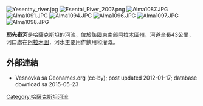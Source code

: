 {{Citecheck|time=2021-04-13T06:27:10+00:00}}
[[Image:Yesentay_river.jpg|right]]
[[Image:Esentai_River_2007.png|right]]
[[Image:Alma1087.JPG|right]]
[[Image:Alma1091.JPG|right]]
[[Image:Alma1094.JPG|right]]
[[Image:Alma1096.JPG|right]]
[[Image:Alma1097.JPG|right]]
[[Image:Alma1098.JPG|right]]

{{coord|43.4189|N|77.0022|E|display=title}}

'''耶先泰河'''是[[哈薩克斯坦|哈薩克斯坦]]的河流，位於該國東南部[[阿拉木圖州|阿拉木圖州]]，河道全長43公里，河口處在[[阿拉木圖|阿拉木圖]]，河水主要用作飲用和灌溉。

==外部連結==
*  Vesnovka sa Geonames.org (cc-by); post updated 2012-01-17; database download sa 2015-05-23

{{Kazakhstan-geo-stub}}
[[Category:哈薩克斯坦河流|Category:哈薩克斯坦河流]]